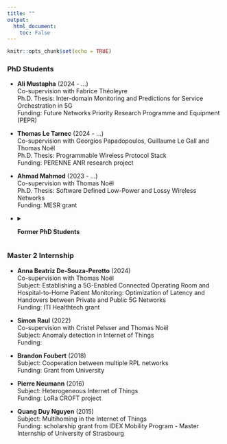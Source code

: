 ```yaml
---
title: ""
output:
  html_document:
    toc: False
---
```


```r
knitr::opts_chunk$set(echo = TRUE)
```

### PhD Students

- **Ali Mustapha** (2024 - ...)  
Co-supervision with Fabrice Théoleyre  
Ph.D. Thesis: Inter-domain Monitoring and Predictions for Service Orchestration in 5G    
Funding: Future Networks Priority Research Programme and Equipment (PEPR) 

- **Thomas Le Tarnec** (2024 - ...)   
Co-supervision with Georgios Papadopoulos, Guillaume Le Gall and Thomas Noël  
Ph.D. Thesis: Programmable Wireless Protocol Stack  
Funding: PERENNE ANR research project

- **Ahmad Mahmod** (2023 - ...)  
Co-supervision with Thomas Noël  
Ph.D. Thesis: Software Defined Low-Power and Lossy Wireless Networks    
Funding: MESR grant

- <details style="margin-bottom: 20px;"><summary><strong>Former PhD Students</strong></summary>
  - **Amaury Bruniaux** (2020 - 2024)  
Co-supervision with Nicolas Montavont, Georgios Papadopoulos and Thomas Noël  
Ph.D. Thesis: SDN approach to support ubiquitous IoT technologies   
*PhD work discontinued before defense*

  - **Farzad Veisi** (2020 - 2023)  
Co-supervision with Fabrice Théoleyre  
Ph.D. Thesis: [Enhancing industrial Internet of things through software-defined networking: from building the network to flow management](https://theses.fr/2023STRAD061)  
Funding: MESR grant

  - **Sebastian Lucas Sampayo** (2018 - 2021)  
Co-supervision with Thomas Noël  
Ph.D. Thesis: [Polymorphic network protocol suite in heterogeneous wake-up IoT networks](https://theses.fr/2021STRAD005)  
Funding: ANR Infra - WakeUP project

  - **Cosmin Cobârzan** (2012 - 2015)  
Co-supervision with Thomas Noël  
Ph.D. Thesis: [Internet of Highly Mobile Things](https://theses.fr/2015STRAD037)  
Funding: grant from Institut Mines-Telecom - Future et Rupture program

  - **Damien Roth** (2009 - 2012)  
Co-supervision with Thomas Noël  
Ph.D. Thesis: [Mobility management of wireless sensor networks](https://theses.fr/2012STRAD031)  
Funding: MESR grant

  - **Romain Kuntz** (2007 - 2010)  
Co-supervision with Thomas Noël  
Ph.D. Thesis: [Medium access control facing the dynamics of wireless sensor networks](https://theses.fr/2010STRA6077)
</details>

### Master 2 Internship

- **Anna Beatriz De-Souza-Perotto** (2024)  
Co-supervision with Thomas Noël  
Subject: Establishing a 5G-Enabled Connected Operating Room and Hospital-to-Home Patient Monitoring: Optimization of Latency and Handovers between Private and Public 5G Networks  
Funding: ITI Healthtech grant

- **Simon Raul** (2022)  
Co-supervision with Cristel Pelsser and Thomas Noël  
Subject: Anomaly detection in Internet of Things  
Funding:

- **Brandon Foubert** (2018)  
Subject: Cooperation between multiple RPL networks  
Funding: Grant from University

- **Pierre Neumann** (2016)  
Subject: Heterogeneous Internet of Things  
Funding: LoRa CROFT project

- **Quang Duy Nguyen** (2015)  
Subject: Multihoming in the Internet of Things  
Funding: scholarship grant from IDEX Mobility Program - Master Internship of University of Strasbourg